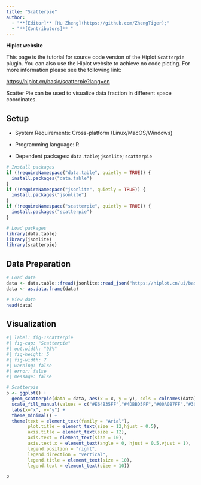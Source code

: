 ```yaml
---
title: "Scatterpie"
author:
  - "**[Editor]** [Hu Zheng](https://github.com/ZhengTiger);"
  - "**[Contributors]** "
---
```


::: callout-note
**Hiplot website**

This page is the tutorial for source code version of the Hiplot `Scatterpie` plugin. You can also use the Hiplot website to achieve no code ploting. For more information please see the following link:

<https://hiplot.cn/basic/scatterpie?lang=en>
:::

Scatter Pie can be used to visualize data fraction in different space coordinates.

## Setup

-   System Requirements: Cross-platform (Linux/MacOS/Windows)

-   Programming language: R

-   Dependent packages: `data.table`; `jsonlite`; `scatterpie`

```r
# Install packages
if (!requireNamespace("data.table", quietly = TRUE)) {
  install.packages("data.table")
}
if (!requireNamespace("jsonlite", quietly = TRUE)) {
  install.packages("jsonlite")
}
if (!requireNamespace("scatterpie", quietly = TRUE)) {
  install.packages("scatterpie")
}

# Load packages
library(data.table)
library(jsonlite)
library(scatterpie)
```

## Data Preparation

```r
# Load data
data <- data.table::fread(jsonlite::read_json("https://hiplot.cn/ui/basic/scatterpie/data.json")$exampleData$textarea[[1]])
data <- as.data.frame(data)

# View data
head(data)
```

## Visualization

```r
#| label: fig-1scatterpie
#| fig-cap: "Scatterpie"
#| out.width: "95%"
#| fig-height: 5
#| fig-width: 7
#| warning: false
#| error: false
#| message: false

# Scatterpie
p <- ggplot() +
  geom_scatterpie(data = data, aes(x = x, y = y), cols = colnames(data)[-c(1, 2)]) +
  scale_fill_manual(values = c("#E64B35FF","#4DBBD5FF","#00A087FF","#3C5488FF")) +
  labs(x="x", y="y") +
  theme_minimal() +
  theme(text = element_text(family = "Arial"),
        plot.title = element_text(size = 12,hjust = 0.5),
        axis.title = element_text(size = 12),
        axis.text = element_text(size = 10),
        axis.text.x = element_text(angle = 0, hjust = 0.5,vjust = 1),
        legend.position = "right",
        legend.direction = "vertical",
        legend.title = element_text(size = 10),
        legend.text = element_text(size = 10))

p
```




